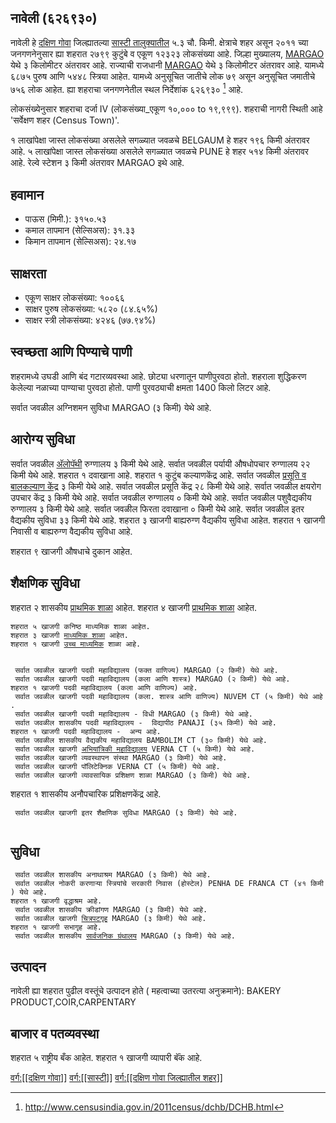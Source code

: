 {{माहितीचौकट भारतीय न्यायक्षेत्र
|प्रकार=शहर 
|जनगणना_स्थलनिर्देशांक=626930
|स्थानिक_नाव=नावेली
|तालुका_नाव=सास्टी
|जिल्हा_नाव=दक्षिण गोवा
|राज्य_नाव =गोवा
|विभाग=
|जिल्हा=[[दक्षिण गोवा]]
|तालुका_नावे =[[सास्टी]]
|जवळचे_शहर =[[BELGAUM]]
|अक्षांश=
|रेखांश=
|शोधक_स्थान =right
|क्षेत्रफळ_एकूण=5.3
|उंची=
|लोकसंख्या_एकूण=12323
|लोकसंख्या_वर्ष=2011
|लोकसंख्या_घनता=2325
|लोकसंख्या_पुरुष=6875
|लोकसंख्या_स्त्री=5448
|लिंग_गुणोत्तर=792
|अधिकृत_भाषा=[[कोंकणी, मराठी]]
}}

== नावेली (६२६९३०) ==

नावेली हे [[दक्षिण गोवा जिल्हा | दक्षिण गोवा]] जिल्ह्यातल्या [[सास्टी | सास्टी तालुक्यातील]] ५.३ चौ. किमी. क्षेत्राचे शहर असून २०११ च्या जनगणनेनुसार ह्या शहरात २७९९ कुटुंबे व एकूण १२३२३ लोकसंख्या आहे. जिल्हा मुख्यालय, [[MARGAO]] येथे ३ किलोमीटर अंतरावर आहे. राज्याची राजधानी [[MARGAO]] येथे ३ किलोमीटर अंतरावर आहे.   यामध्ये ६८७५ पुरुष आणि ५४४८ स्त्रिया आहेत. यामध्ये अनुसूचित जातीचे लोक ७९ असून अनुसूचित जमातीचे ७५६ लोक आहेत. ह्या शहराचा जनगणनेतील स्थल निर्देशांक ६२६९३०  <ref>http://www.censusindia.gov.in/2011census/dchb/DCHB.html</ref> आहे.

लोकसंख्येनुसार शहराचा दर्जा IV (लोकसंख्या_एकूण १०,००० to १९,९९९).
शहराची नागरी स्थिती आहे 'सर्वेक्षण शहर (Census Town)'.

१ लाखांपेक्षा जास्त लोकसंख्या असलेले सगळ्यात जवळचे BELGAUM हे शहर  १९६ किमी अंतरावर आहे. ५ लाखांपेक्षा जास्त लोकसंख्या असलेले सगळ्यात जवळचे PUNE हे शहर  ५१४ किमी अंतरावर आहे. रेल्वे स्टेशन  ३ किमी अंतरावर MARGAO इथे आहे.


== हवामान ==  
* पाऊस (मिमी.): ३१५०.५३ 
* कमाल तापमान (सेल्सिअस): ३१.३३
* किमान तापमान (सेल्सिअस): २४.१७


== साक्षरता ==  
* एकूण साक्षर लोकसंख्या: १००६६
* साक्षर पुरुष लोकसंख्या: ५८२० (८४.६५%)
* साक्षर स्त्री लोकसंख्या: ४२४६ (७७.९४%)


== स्वच्छता आणि पिण्याचे पाणी ==  
शहरामध्ये उघडी आणि बंद गटारव्यवस्था आहे.
छोट्या धरणातून  पाणीपुरवठा होतो. शहराला शुद्धिकरण केलेल्या नळाच्या पाण्याचा पुरवठा होतो. पाणी पुरवठ्याची क्षमता 1400 किलो लिटर आहे.

सर्वात जवळील अग्निशमन सुविधा MARGAO (३ किमी) येथे आहे.


== आरोग्य सुविधा ==
सर्वात जवळील [[अॅलोपॅथी|अ‍ॅलोपॅथी]] रुग्णालय ३ किमी येथे आहे.
सर्वात जवळील पर्यायी औषधोपचार रुग्णालय २२ किमी येथे आहे.
﻿शहरात १ दवाखाना आहे.
﻿शहरात १ कुटुंब कल्याणकेंद्र आहे.
सर्वात जवळील [[प्रसूती| प्रसूति व बालकल्याण केंद्र]] ३ किमी येथे आहे.
सर्वात जवळील प्रसूति केंद्र २८ किमी येथे आहे.
सर्वात जवळील क्षयरोग उपचार केंद्र ३ किमी येथे आहे.
सर्वात जवळील रुग्णालय ० किमी येथे आहे.
सर्वात जवळील पशुवैद्यकीय रुग्णालय ३ किमी येथे आहे.
सर्वात जवळील फिरता दवाखाना ० किमी येथे आहे.
सर्वात जवळील इतर वैद्यकीय सुविधा ३३ किमी येथे आहे.
शहरात ३ खाजगी बाह्यरुग्ण वैद्यकीय सुविधा आहेत.
﻿शहरात १ खाजगी निवासी व बाह्यरुग्ण वैद्यकीय सुविधा आहे.

शहरात ९ खाजगी  औषधाचे दुकान आहेत.


== शैक्षणिक सुविधा ==
शहरात २ शासकीय [[प्राथमिक शाळा]] आहेत. शहरात ४ खाजगी [[प्राथमिक शाळा]] आहेत. 
 शहरात ५ खाजगी कनिष्ठ माध्यमिक शाळा आहेत.  
 शहरात ३ खाजगी [[माध्यमिक शाळा]] आहेत.  
 ﻿शहरात १ खाजगी [[उच्च माध्यमिक शिक्षण|उच्च माध्यमिक]] शाळा आहे.  
   
   
  सर्वात जवळील खाजगी पदवी महाविद्यालय (फक्त वाणिज्य) MARGAO (२ किमी) येथे आहे.
  सर्वात जवळील खाजगी पदवी महाविद्यालय (कला आणि शास्त्र) MARGAO (२ किमी) येथे आहे.
 ﻿शहरात १ खाजगी पदवी महाविद्यालय (कला आणि वाणिज्य) आहे.  
  सर्वात जवळील खाजगी पदवी महाविद्यालय (कला. शास्त्र आणि वाणिज्य) NUVEM CT (५ किमी) येथे आहे.
  सर्वात जवळील खाजगी पदवी महाविद्यालय - विधी MARGAO (३ किमी) येथे आहे.
  सर्वात जवळील शासकीय पदवी महाविद्यालय -  विद्यापीठ PANAJI (३५ किमी) येथे आहे.
 ﻿शहरात १ खाजगी पदवी महाविद्यालय -  अन्य आहे.  
  सर्वात जवळील शासकीय वैद्यकीय महाविद्यालय BAMBOLIM CT (३० किमी) येथे आहे.
  सर्वात जवळील खाजगी [[अभियांत्रिकी|अभियांत्रिकी महाविद्यालय]] VERNA CT (५ किमी) येथे आहे.
  सर्वात जवळील खाजगी व्यवस्थापन संस्था MARGAO (३ किमी) येथे आहे.
  सर्वात जवळील खाजगी पॉलिटेक्निक VERNA CT (५ किमी) येथे आहे.
  सर्वात जवळील खाजगी व्यावसायिक प्रशिक्षण शाळा MARGAO (३ किमी) येथे आहे.
﻿शहरात १ शासकीय अनौपचारिक प्रशिक्षणकेंद्र आहे.   
  सर्वात जवळील खाजगी इतर शैक्षणिक सुविधा MARGAO (३ किमी) येथे आहे.
   


== सुविधा ==
  सर्वात जवळील शासकीय अनाथाश्रम MARGAO (३ किमी) येथे आहे.
  सर्वात जवळील नोकरी करणाऱ्या स्त्रियांचे सरकारी निवास (होस्टेल) PENHA DE FRANCA CT (४१ किमी) येथे आहे.
 ﻿शहरात १ खाजगी वृद्धाश्रम आहे.  
  सर्वात जवळील शासकीय क्रीडांगण MARGAO (३ किमी) येथे आहे.
  सर्वात जवळील खाजगी [[चित्रपटगृह]] MARGAO (३ किमी) येथे आहे.
 ﻿शहरात १ खाजगी सभागृह आहे.  
  सर्वात जवळील शासकीय [[सार्वजनिक ग्रंथालय]] MARGAO (३ किमी) येथे आहे.


== उत्पादन ==
नावेली ह्या शहरात पुढील वस्तूंचे उत्पादन होते ( महत्वाच्या उतरत्या अनुक्रमाने): BAKERY PRODUCT,COIR,CARPENTARY


== बाजार व पतव्यवस्था ==
शहरात ५ राष्ट्रीय बँक आहेत.
﻿शहरात १ खाजगी व्यापारी बॅंक आहे.






[[वर्ग:[[दक्षिण गोवा]]]]
[[वर्ग:[[सास्टी]]]]
[[वर्ग:[[दक्षिण गोवा जिल्ह्यातील शहर]]]]


{{संदर्भनोंदी}}
 



